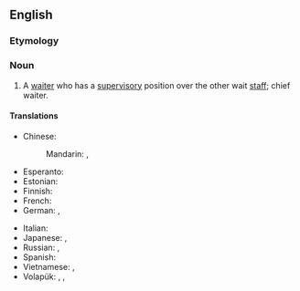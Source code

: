 ==English==

===Etymology===
{{compound|en|head|waiter}}

===Noun===
{{en-noun}}

# A [[waiter]] who has a [[supervisory]] position over the other wait [[staff]]; chief waiter.

====Translations====
{{trans-top|main supervisory waiter}}
* Chinese:
*: Mandarin: {{t|cmn|服務生領班|sc=Hani}}, {{t|cmn|服务生领班|tr=fúwùshēng lǐngbān|sc=Hani}}
* Esperanto: {{t|eo|ĉefkelnero}}
* Estonian: {{t|et|ülemkelner}}
* Finnish: {{t+|fi|hovimestari}}
* French: {{t+|fr|maître d’hôtel|m}}
* German: {{t+|de|Oberkellner|m}}, {{t|de|Oberkellnerin|f}}
{{trans-mid}}
* Italian: {{t|it|capocameriere|m}}
* Japanese: {{t|ja|ボーイ長|tr=bōi-chō|sc=Jpan}}, {{t|ja|給仕長|tr=きゅうじちょう, kyūjichō|sc=Jpan}}
* Russian: {{t+|ru|метрдоте́ль|m|tr=mɛtrdotɛ́lʹ}}, {{t+|ru|метрдоте́ль|m|tr=metrdotɛ́lʹ}}
* Spanish: {{t|es|jefe de comedor|m}}
* Vietnamese: {{t+|vi|đầu bếp|alt=người đầu bếp}}, {{t+|vi|đầu bếp}}
* Volapük: {{qualifier|♂♀}} {{t+|vo|lebötan}}, {{qualifier|♂}} {{t|vo|hilebötan}}, {{qualifier|♀}} {{t|vo|jilebötan}}
{{trans-bottom}}